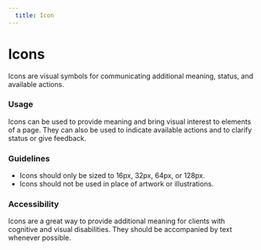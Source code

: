 ```yaml
---
  title: Icon
---
```


# Icons

Icons are visual symbols for communicating additional
meaning, status, and available actions.

<ComponentPreview
  allowScrolling
  componentName="icons--gallery"
  maxWidth="100%"
  maxHeight="1000px"
  hasReact
  hasAngular
  hasHTML
/>

### Usage

Icons can be used to provide meaning and bring visual
interest to elements of a page. They can also be used to
indicate available actions and to clarify status or
give feedback.

### Guidelines

- Icons should only be sized to 16px, 32px, 64px, or 128px.
- Icons should not be used in place of artwork or illustrations.

### Accessibility

Icons are a great way to provide additional meaning for clients
with cognitive and visual disabilities. They should be
accompanied by text whenever possible.
